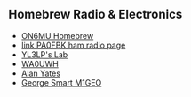 == Homebrew Radio & Electronics ==
* [http://users.belgacom.net/hamradio/homebrew.htm ON6MU Homebrew]
* [http://www.qsl.net/pa0fbk/hampage_uk.htm link PA0FBK ham radio page]
* [http://sa555.blogspot.com/ YL3LP's Lab]
* [http://wa0uwh.blogspot.com/ WA0UWH]
* [http://vk2zay.net Alan Yates]
* [http://www.george-smart.co.uk/ George Smart M1GEO]